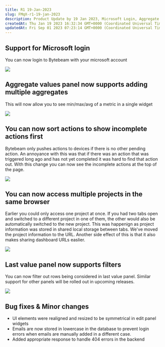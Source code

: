 ```yaml
---
title: R1 19-Jan-2023
slug: FMqX-r1-19-jan-2023
description: Product Update by 19 Jan 2023, Microsoft Login, Aggregate Panel, Access multiple projects in same browser and other changes
createdAt: Thu Jan 19 2023 16:32:34 GMT+0000 (Coordinated Universal Time)
updatedAt: Fri Sep 01 2023 07:23:14 GMT+0000 (Coordinated Universal Time)
---
```


## Support for Microsoft login

You can now login to Bytebeam with your microsoft account

![](/assets/nURMWOX_pyeq98lrMS729_image.png)

## Aggregate values panel now supports adding multiple aggregates

This will now allow you to see min/max/avg of a metric in a single widget

![](/assets/fTdlbfU5C12bHZxiLaz3t_image.png)

## You can now sort actions to show incomplete actions first

Bytebeam only pushes actions to devices if there is no other pending action. An annoyance with this was that if there was an action that was triggered long ago and has not yet completed it was hard to find that action out. With this change you can now see the incomplete actions at the top of the page.

![](/assets/kzZd99S0lgS-a5iVc47Hx_image.png)



## You can now access multiple projects in the same browser

Earlier you could only access one project at once. If you had two tabs open and switched to a different project in one of them, the other would also be automatically switched to the new project. This was happenign as project information was stored in shared local storage between tabs. We've moved the project information to the URL. Another side effect of this is that it also makes sharing dashboard URLs easlier.

![](/assets/EiZdCNzfPds9WDdX065KJ_image.png)

## Last value panel now supports filters



You can now filter out rows being considered in last value panel. Similar support for other panels will be rolled out in upcoming releases.

![](/assets/D_8LANs1xt0brKIlJztio_image.png)

## Bug fixes & Minor changes

- UI elements were realigned and resized to be symmetrical in edit panel widgets
- Emails are now stored in lowercase in the database to prevent login errors when emails are manually added in a different case.
- Added appropriate response to handle 404 errors in the backend

